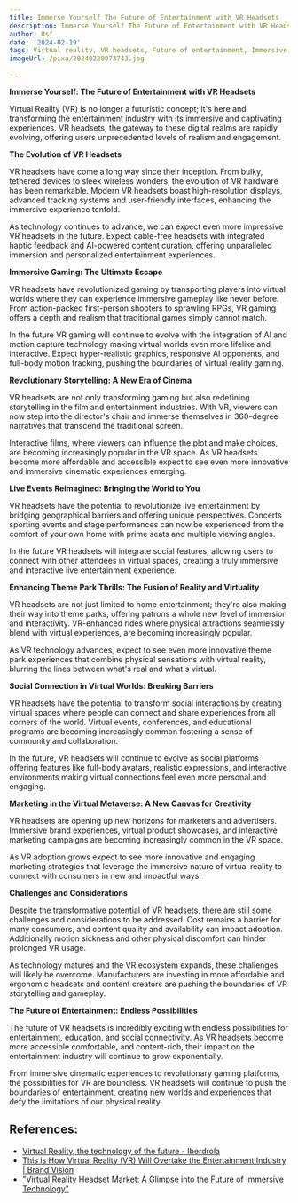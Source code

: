 ```yaml
---
title: Immerse Yourself The Future of Entertainment with VR Headsets
description: Immerse Yourself The Future of Entertainment with VR Headsets
author: Usf
date: '2024-02-19'
tags: Virtual reality, VR headsets, Future of entertainment, Immersive experiences
imageUrl: /pixa/20240220073743.jpg

---
```

**Immerse Yourself: The Future of Entertainment with VR Headsets**

Virtual Reality (VR) is no longer a futuristic concept; it's here and transforming the entertainment industry with its immersive and captivating  experiences. VR headsets,  the gateway to these digital realms  are  rapidly  evolving, offering users  unprecedented levels of realism and  engagement.

**The Evolution  of VR Headsets**

VR headsets have  come a long way since their inception. From bulky,  tethered devices to sleek wireless wonders, the evolution of VR hardware has been remarkable. Modern VR headsets  boast high-resolution displays, advanced tracking systems  and user-friendly interfaces, enhancing the  immersive experience tenfold.

As technology continues to advance, we can expect even more impressive VR headsets in the future. Expect cable-free headsets with integrated haptic feedback and AI-powered content curation, offering unparalleled immersion  and personalized entertainment experiences.

**Immersive Gaming:  The Ultimate Escape**

VR headsets  have revolutionized gaming by transporting players into virtual worlds where they can experience immersive gameplay  like never before. From action-packed  first-person shooters to sprawling RPGs, VR gaming offers a depth and realism that traditional games simply cannot match.

In the future VR gaming will  continue  to evolve with the  integration of AI  and motion capture technology making virtual worlds even more lifelike and interactive. Expect hyper-realistic graphics, responsive AI opponents, and full-body motion tracking, pushing the boundaries of virtual  reality gaming.

**Revolutionary Storytelling: A New Era of Cinema**

VR headsets  are not only transforming gaming but also redefining storytelling in the film  and  entertainment industries. With VR, viewers can now step into the director's chair and immerse themselves in 360-degree narratives that transcend the traditional screen.

Interactive films, where viewers can influence the plot and  make choices, are becoming  increasingly popular in the VR space. As VR headsets become more affordable and accessible expect to see even more innovative  and immersive cinematic experiences  emerging.

**Live Events Reimagined: Bringing the  World to You**

VR headsets have the potential to revolutionize live entertainment  by bridging geographical barriers and offering unique perspectives. Concerts sporting events and stage performances can now be experienced from the comfort of  your own home with prime seats and multiple viewing angles.

In the future VR headsets will integrate social features, allowing users to connect with other  attendees  in virtual spaces, creating a truly immersive  and interactive live  entertainment experience.

**Enhancing Theme Park Thrills: The Fusion of Reality and  Virtuality**

VR headsets are not just limited to home entertainment;  they're also making their way into theme parks, offering patrons a whole new level of immersion and interactivity. VR-enhanced rides where physical  attractions seamlessly blend with virtual experiences, are becoming increasingly popular.

As VR technology advances, expect  to see even more innovative theme park experiences that combine physical sensations with virtual reality, blurring the lines between  what's real and what's virtual.

**Social  Connection in Virtual Worlds: Breaking Barriers**

VR headsets have the potential to transform social interactions by creating  virtual spaces where people  can connect and share experiences from all corners of the world. Virtual events, conferences, and educational programs are becoming increasingly common fostering a sense of community and collaboration.

In the future, VR headsets  will continue to evolve as social  platforms offering features like full-body avatars,  realistic expressions, and interactive environments making virtual connections feel even more personal and  engaging.

**Marketing in the Virtual Metaverse: A New Canvas for Creativity**

VR headsets are opening up  new horizons for marketers and advertisers. Immersive brand  experiences, virtual product  showcases, and interactive marketing  campaigns are becoming increasingly common in  the VR  space.

As  VR adoption grows expect to see more innovative and engaging marketing strategies that leverage the immersive nature of virtual reality to connect with consumers in  new and impactful ways.

**Challenges and Considerations**

Despite the transformative potential of VR headsets, there are still some challenges and considerations to  be addressed. Cost  remains a  barrier for many consumers, and  content quality and availability can impact adoption. Additionally motion  sickness and other  physical discomfort can hinder prolonged VR usage.

As technology matures and the VR ecosystem expands, these challenges will  likely be overcome. Manufacturers are investing in more affordable and ergonomic headsets and  content creators  are pushing the boundaries of VR storytelling and gameplay.

**The Future of  Entertainment: Endless Possibilities**

The future of VR headsets is  incredibly exciting with endless possibilities for entertainment, education, and social connectivity. As VR headsets become more accessible comfortable, and content-rich, their impact on the entertainment  industry will continue to grow exponentially.

From immersive cinematic experiences to revolutionary  gaming platforms, the possibilities for  VR are boundless.  VR headsets will continue to  push the  boundaries of entertainment, creating new worlds and experiences that defy the limitations of our physical reality.

## References:
- [Virtual Reality, the technology of the future - Iberdrola](https://www.iberdrola.com/innovation/virtual-reality)
- [This is How Virtual Reality (VR) Will Overtake the Entertainment Industry | Brand Vision](https://www.brandvm.com/post/virtual-reality-entertainment)
- ["Virtual Reality Headset Market: A Glimpse into the Future of Immersive Technology"](https://www.linkedin.com/pulse/virtual-reality-headset-market-glimpse-future-immersive-technology)
